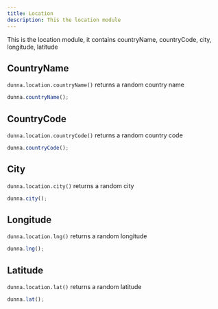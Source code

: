 ```yaml
---
title: Location
description: This the location module
---
```



This is the location module, it contains countryName, countryCode, city, longitude, latitude

## CountryName

`dunna.location.countryName()` returns a random country name

```js
dunna.countryName();
```

## CountryCode

`dunna.location.countryCode()` returns a random country code

```js
dunna.countryCode();
```

## City

`dunna.location.city()` returns a random city

```js
dunna.city();
```

## Longitude

`dunna.location.lng()` returns a random longitude

```js
dunna.lng();
```

## Latitude

`dunna.location.lat()` returns a random latitude

```js
dunna.lat();
```
